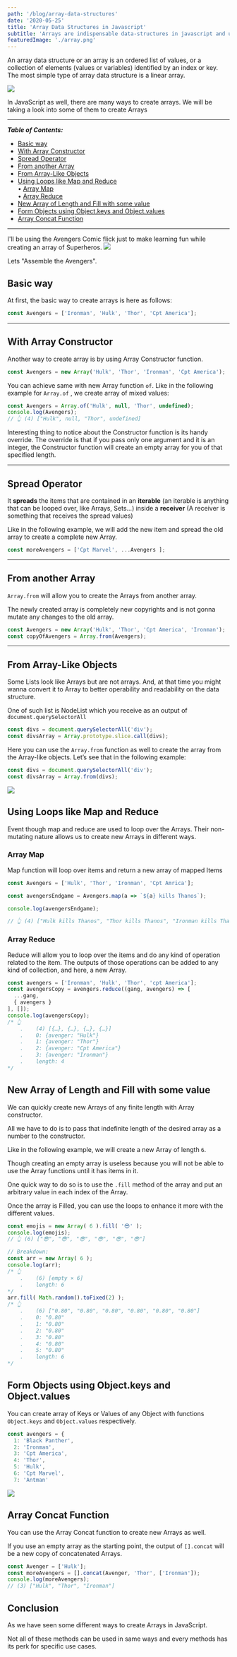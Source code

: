 ```yaml
---
path: '/blog/array-data-structures'
date: '2020-05-25'
title: 'Array Data Structures in Javascript'
subtitle: 'Arrays are indispensable data-structures in javascript and understanding how to effectively use them to solve problems is a crucial skill to master.'
featuredImage: './array.png'
---
```



An array data structure or an array is an ordered list of values, or a collection of elements (values or variables) identified by an index or key. The most simple type of array data structure is a linear array.

![](https://res.cloudinary.com/practicaldev/image/fetch/s--3-O-LstM--/c_imagga_scale,f_auto,fl_progressive,h_900,q_auto,w_1600/https://dev-to-uploads.s3.amazonaws.com/i/m4mkcwylwu18p0o0h4wa.png)

In JavaScript as well, there are many ways to create arrays. We will be taking a look into some of them to create Arrays

----------

**_Table of Contents:_**

-   [Basic way](https://www.jeffubayi.site/blog/array-data-structures/#basic-way)
-   [With Array Constructor](https://www.jeffubayi.site/blog/array-data-structures/#with-array-constructor)
-   [Spread Operator](https://www.jeffubayi.site/blog/array-data-structures/#spread-operator)
-   [From another Array](https://www.jeffubayi.site/blog/array-data-structures/#from-another-array)
-   [From Array-Like Objects](https://www.jeffubayi.site/blog/array-data-structures/#from-array-like-objects)
-   [Using Loops like Map and Reduce](https://www.jeffubayi.site/blog/array-data-structures/#using-loops-like-map-and-reduce)  
    • [Array Map](https://www.jeffubayi.site/blog/array-data-structures/#array-map)  
    • [Array Reduce](https://www.jeffubayi.site/blog/array-data-structures/#array-reduce)
-   [New Array of Length and Fill with some value](https://www.jeffubayi.site/blog/array-data-structures/#new-array-of-length-and-fill-with-some-value)
-   [Form Objects using Object.keys and Object.values](https://www.jeffubayi.site/blog/array-data-structures/#form-objects-using-object-keys-and-object-values)
-   [Array Concat Function](https://www.jeffubayi.site/blog/array-data-structures/#array-concat-function)

----------

I'll be using the Avengers Comic flick just to make learning fun while creating an array of Superheros.
![](https://www.longislandpress.com/wp-content/uploads/2017/07/the-avengers-15-1.jpg)

Lets "Assemble the Avengers".

## Basic way

At first, the basic way to create arrays is here as follows:

```js
const Avengers = ['Ironman', 'Hulk', 'Thor', 'Cpt America'];
```

----------

## With Array Constructor

Another way to create array is by using Array Constructor function.

```js
const Avengers = new Array('Hulk', 'Thor', 'Ironman', 'Cpt America');
```

You can achieve same with new Array function  `of`. Like in the following example for  `Array.of`  , we create array of mixed values:

```js
const Avengers = Array.of('Hulk', null, 'Thor', undefined);
console.log(Avengers);
// 👆 (4) ["Hulk", null, "Thor", undefined]
```

Interesting thing to notice about the Constructor function is its handy override. The override is that if you pass only one argument and it is an integer, the Constructor function will create an empty array for you of that specified length.

----------

## Spread Operator

It **spreads** the items that are contained in an **iterable** (an iterable is anything that can be looped over, like Arrays, Sets…) inside a **receiver** (A receiver is something that receives the spread values)

Like in the following example, we will add the new item and spread the old array to create a complete new Array.

```js
const moreAvengers = ['Cpt Marvel', ...Avengers ];
```

----------

## From another Array

`Array.from`  will allow you to create the Arrays from another array.

The newly created array is completely new copyrights and is not gonna mutate any changes to the old array.

```js
const Avengers = new Array('Hulk', 'Thor', 'Cpt America', 'Ironman');
const copyOfAvengers = Array.from(Avengers);
```

----------

## From Array-Like Objects

Some Lists look like Arrays but are not arrays. And, at that time you might wanna convert it to Array to better operability and readability on the data structure.

One of such list is NodeList which you receive as an output of  `document.querySelectorAll`

```js
const divs = document.querySelectorAll('div');
const divsArray = Array.prototype.slice.call(divs);
```

Here you can use the  `Array.from`  function as well to create the array from the Array-like objects. Let’s see that in the following example:

```js
const divs = document.querySelectorAll('div');
const divsArray = Array.from(divs);
```

![](https://res.cloudinary.com/time2hack/image/upload/q_auto:good,f_auto/nodelist-to-array-time2hack.png)


## Using Loops like Map and Reduce

Event though map and reduce are used to loop over the Arrays. Their non-mutating nature allows us to create new Arrays in different ways.

### Array Map

Map function will loop over items and return a new array of mapped Items

```js
const Avengers = ['Hulk', 'Thor', 'Ironman', 'Cpt Amrica'];

const avengersEndgame = Avengers.map(a => `${a} kills Thanos`);

console.log(avengersEndgame);

// 👆 (4) ["Hulk kills Thanos", "Thor kills Thanos", "Ironman kills Thanos", "Cpt America kills Thanos"]
```

### Array Reduce

Reduce will allow you to loop over the items and do any kind of operation related to the item. The outputs of those operations can be added to any kind of collection, and here, a new Array.

```js
const avengers = ['Ironman', 'Hulk', 'Thor', 'cpt America'];
const avengersCopy = avengers.reduce((gang, avengers) => [
  ...gang,
  { avengers }
], []);
console.log(avengersCopy);
/* 👆 
    .    (4) [{…}, {…}, {…}, {…}]
    .    0: {avenger: "Hulk"}
    .    1: {avenger: "Thor"}
    .    2: {avenger: "Cpt America"}
    .    3: {avenger: "Ironman"}
    .    length: 4
*/
```


## New Array of Length and Fill with some value

We can quickly create new Arrays of any finite length with Array constructor.

All we have to do is to pass that indefinite length of the desired array as a number to the constructor.

Like in the following example, we will create a new Array of length  `6`.

Though creating an empty array is useless because you will not be able to use the Array functions until it has items in it.

One quick way to do so is to use the  `.fill`  method of the array and put an arbitrary value in each index of the Array.

Once the array is Filled,  you can use the loops to enhance it more with the different values.

```js
const emojis = new Array( 6 ).fill( '😎' );
console.log(emojis);
// 👆 (6) ["😎", "😎", "😎", "😎", "😎", "😎"]

// Breakdown: 
const arr = new Array( 6 );
console.log(arr);
/* 👆
    .    (6) [empty × 6]
    .    length: 6
*/
arr.fill( Math.random().toFixed(2) );
/* 👆
    .    (6) ["0.80", "0.80", "0.80", "0.80", "0.80", "0.80"]
    .    0: "0.80"
    .    1: "0.80"
    .    2: "0.80"
    .    3: "0.80"
    .    4: "0.80"
    .    5: "0.80"
    .    length: 6
*/
```



## Form Objects using Object.keys and Object.values

You can create array of Keys or Values of any Object with functions  `Object.keys`  and  `Object.values`  respectively.

```js
const avengers = {
  1: 'Black Panther',
  2: 'Ironman',
  3: 'Cpt America',
  4: 'Thor',
  5: 'Hulk',
  6: 'Cpt Marvel',
  7: 'Antman'
```

![](https://i.imgur.com/rfLMykA.png)


## Array Concat Function

You can use the Array Concat function to create new Arrays as well.

If you use an empty array as the starting point, the output of  `[].concat`  will be a new copy of concatenated Arrays.

```js
const Avenger = ['Hulk'];
const moreAvengers = [].concat(Avenger, 'Thor', ['Ironman']);
console.log(moreAvengers);
// (3) ["Hulk", "Thor", "Ironman"]
```



## Conclusion

As we have seen some different ways to create Arrays in JavaScript.

Not all of these methods can be used in same ways and every methods has its perk for specific use cases.

